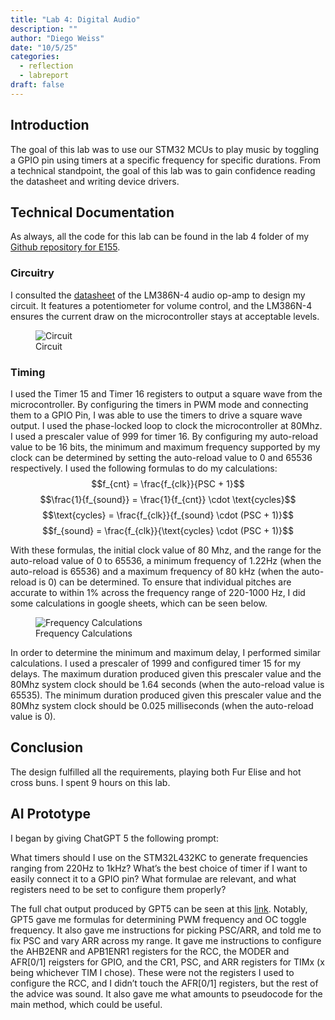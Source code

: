 ---
title: "Lab 4: Digital Audio"
description: ""
author: "Diego Weiss"
date: "10/5/25"
categories:
  - reflection
  - labreport
draft: false
---

## Introduction

The goal of this lab was to use our STM32 MCUs to play music by toggling a GPIO pin using timers at a specific frequency for specific durations. From a technical standpoint, the goal of this lab was to gain confidence reading the datasheet and writing device drivers.


## Technical Documentation

As always, all the code for this lab can be found in the lab 4 folder of my [Github repository for E155](https://github.com/diego2317/E155-labs).

### Circuitry

I consulted the [datasheet](https://www.ti.com/lit/ds/symlink/lm386.pdf?ts=1759688431008&ref_url=https%253A%252F%252Fwww.ti.com%252Fproduct%252FLM386%252Fpart-details%252FLM386N-4%252FNOPB) of the LM386N-4 audio op-amp to design my circuit. It features a potentiometer for volume control, and the LM386N-4 ensures the current draw on the microcontroller stays at acceptable levels. 

![Circuit](/images/lab4/schematic.png)

### Timing

I used the Timer 15 and Timer 16 registers to output a square wave from the microcontroller. By configuring the timers in PWM mode and connecting them to a GPIO Pin, I was able to use the timers to drive a square wave output. I used the phase-locked loop to clock the microcontroller at 80Mhz. I used a prescaler value of 999 for timer 16. By configuring my auto-reload value to be 16 bits, the minimum and maximum frequency supported by my clock can be determined by setting the auto-reload value to 0 and 65536 respectively. I used the following formulas to do my calculations:
$$f_{cnt} = \frac{f_{clk}}{PSC + 1}$$
$$\frac{1}{f_{sound}} = \frac{1}{f_{cnt}} \cdot \text{cycles}$$
$$\text{cycles} = \frac{f_{clk}}{f_{sound} \cdot (PSC + 1)}$$
$$f_{sound} = \frac{f_{clk}}{\text{cycles} \cdot (PSC + 1)}$$

With these formulas, the initial clock value of 80 Mhz, and the range for the auto-reload value of 0 to 65536, a minimum frequency of 1.22Hz (when the auto-reload is 65536) and a maximum frequency of 80 kHz (when the auto-reload is 0) can be determined. To ensure that individual pitches are accurate to within 1% across the frequency range of 220-1000 Hz, I did some calculations in google sheets, which can be seen below.

![Frequency Calculations](/images/lab4/frequency_table.png)

In order to determine the minimum and maximum delay, I performed similar calculations. I used a prescaler of 1999 and configured timer 15 for my delays. The maximum duration produced given this prescaler value and the 80Mhz system clock should be 1.64 seconds (when the auto-reload value is 65535). The minimum duration produced given this prescaler value and the 80Mhz system clock should be 0.025 milliseconds (when the auto-reload value is 0).

## Conclusion
The design fulfilled all the requirements, playing both Fur Elise and hot cross buns. I spent 9 hours on this lab.

## AI Prototype

I began by giving ChatGPT 5 the following prompt:

::: callout-note

What timers should I use on the STM32L432KC to generate frequencies ranging from 220Hz to 1kHz? What’s the best choice of timer if I want to easily connect it to a GPIO pin? What formulae are relevant, and what registers need to be set to configure them properly?

:::

The full chat output produced by GPT5 can be seen at this [link](https://chatgpt.com/share/68dee95d-a55c-8012-a4eb-f0e61d6eefc9). Notably, GPT5 gave me formulas for determining PWM frequency and OC toggle frequency. It also gave me instructions for picking PSC/ARR, and told me to fix PSC and vary ARR across my range. It gave me instructions to configure the AHB2ENR and APB1ENR1 registers for the RCC, the MODER and AFR[0/1] reigsters for GPIO, and the CR1, PSC, and ARR registers for TIMx (x being whichever TIM I chose). These were not the registers I used to configure the RCC, and I didn't touch the AFR[0/1] registers, but the rest of the advice was sound. It also gave me what amounts to pseudocode for the main method, which could be useful.